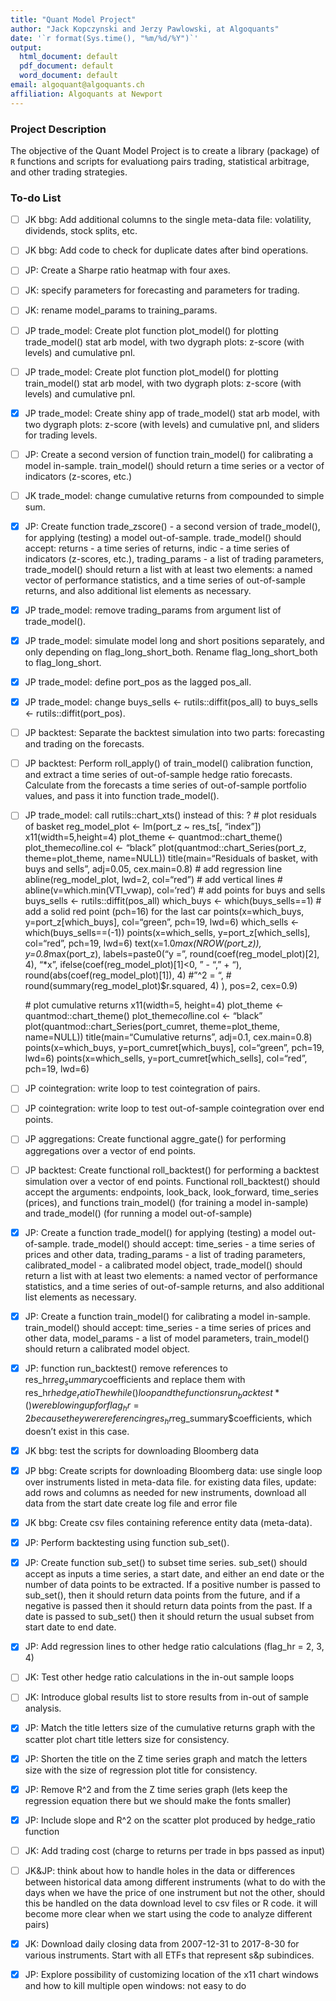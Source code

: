 ```yaml
---
title: "Quant Model Project"
author: "Jack Kopczynski and Jerzy Pawlowski, at Algoquants"
date: '`r format(Sys.time(), "%m/%d/%Y")`'
output:
  html_document: default
  pdf_document: default
  word_document: default
email: algoquant@algoquants.ch
affiliation: Algoquants at Newport
---
```


### Project Description

The objective of the Quant Model Project is to create a library (package) of `R` functions and scripts for evaluationg pairs trading, statistical arbitrage, and other trading strategies.



### To-do List

+ [ ] JK bbg: Add additional columns to the single meta-data file: volatility, dividends, stock splits, etc.

+ [ ] JK bbg: Add code to check for duplicate dates after bind operations.

+ [ ] JP: Create a Sharpe ratio heatmap with four axes.

+ [ ] JK: specify parameters for forecasting and parameters for trading.

+ [ ] JK: rename model_params to training_params.

+ [ ] JP trade_model: Create plot function plot_model() for plotting trade_model() stat arb model, with two dygraph plots: z-score (with levels) and cumulative pnl.

+ [ ] JP trade_model: Create plot function plot_model() for plotting train_model() stat arb model, with two dygraph plots: z-score (with levels) and cumulative pnl.

+ [x] JP trade_model: Create shiny app of trade_model() stat arb model, with two dygraph plots: z-score (with levels) and cumulative pnl, and sliders for trading levels.

+ [ ] JP: Create a second version of function train_model() for calibrating a model in-sample.
train_model() should return a time series or a vector of indicators (z-scores, etc.)

+ [ ] JK trade_model: change cumulative returns from compounded to simple sum.

+ [x] JP: Create function trade_zscore() - a second version of trade_model(), for applying (testing) a model out-of-sample.
trade_model() should accept: 
returns - a time series of returns,
indic - a time series of indicators (z-scores, etc.),
trading_params - a list of trading parameters,
trade_model() should return a list with at least two elements: a named vector of performance statistics, and a time series of out-of-sample returns, and also additional list elements as necessary.

+ [x] JP trade_model: remove trading_params from argument list of trade_model(). 

+ [x] JP trade_model: simulate model long and short positions separately, and only depending on flag_long_short_both.  Rename flag_long_short_both to flag_long_short.

+ [x] JP trade_model: define port_pos as the lagged pos_all.

+ [x] JP trade_model: change buys_sells <- rutils::diffit(pos_all) to buys_sells <- rutils::diffit(port_pos).

+ [ ] JP backtest: Separate the backtest simulation into two parts: forecasting and trading on the forecasts.

+ [ ] JP backtest: Perform roll_apply() of train_model() calibration function, and extract a time series of out-of-sample hedge ratio forecasts.  Calculate from the forecasts a time series of out-of-sample portfolio values, and pass it into function trade_model(). 

+ [ ] JP trade_model: call rutils::chart_xts() instead of this: ?
    # plot residuals of basket
    reg_model_plot <- lm(port_z ~ res_ts[, "index"])
    x11(width=5,height=4)
    plot_theme <- quantmod::chart_theme()
    plot_theme$col$line.col <- "black"
    plot(quantmod::chart_Series(port_z, theme=plot_theme, name=NULL))
    title(main="Residuals of basket, with buys and sells",
          adj=0.05, cex.main=0.8)
    # add regression line
    abline(reg_model_plot, lwd=2, col="red")
    # add vertical lines
    # abline(v=which.min(VTI_vwap), col='red')
    # add points for buys and sells
    buys_sells <- rutils::diffit(pos_all)
    which_buys <- which(buys_sells==1)
    # add a solid red point (pch=16) for the last car
    points(x=which_buys,
           y=port_z[which_buys],
           col="green", pch=19, lwd=6)
    which_sells <- which(buys_sells==(-1))
    points(x=which_sells,
           y=port_z[which_sells],
           col="red", pch=19, lwd=6)
    text(x=1.0*max(NROW(port_z)), y=0.8*max(port_z),
         labels=paste0("y = ",
                       round(coef(reg_model_plot)[2], 4), "*x",
                       ifelse(coef(reg_model_plot)[1]<0, " - ", " + "),
                       round(abs(coef(reg_model_plot)[1]), 4)
                       # "\nR^2 = ",
                       # round(summary(reg_model_plot)$r.squared, 4)
         ),
         pos=2, cex=0.9)


    # plot cumulative returns
    x11(width=5, height=4)
    plot_theme <- quantmod::chart_theme()
    plot_theme$col$line.col <- "black"
    plot(quantmod::chart_Series(port_cumret, theme=plot_theme, name=NULL))
    title(main="Cumulative returns", adj=0.1, cex.main=0.8)
    points(x=which_buys,
           y=port_cumret[which_buys],
           col="green", pch=19, lwd=6)
    points(x=which_sells,
           y=port_cumret[which_sells],
           col="red", pch=19, lwd=6)


+ [ ] JP cointegration: write loop to test cointegration of pairs.

+ [ ] JP cointegration: write loop to test out-of-sample cointegration over end points.

+ [ ] JP aggregations: Create functional aggre_gate() for performing aggregations over a vector of end points.

+ [ ] JP backtest: Create functional roll_backtest() for performing a backtest simulation over a vector of end points.
Functional roll_backtest() should accept the arguments: endpoints, look_back, look_forward, time_series (prices), and functions train_model() (for training a model in-sample) and trade_model() (for running a model out-of-sample)

+ [x] JP: Create a function trade_model() for applying (testing) a model out-of-sample.
trade_model() should accept: 
time_series - a time series of prices and other data,
trading_params - a list of trading parameters,
calibrated_model - a calibrated model object,
trade_model() should return a list with at least two elements: a named vector of performance statistics, and a time series of out-of-sample returns, and also additional list elements as necessary.

+ [x] JP: Create a function train_model() for calibrating a model in-sample.
train_model() should accept: 
time_series - a time series of prices and other data,
model_params - a list of model parameters,
train_model() should return a calibrated model object.

+ [x] JP: function run_backtest() remove references to res_hr$reg_summary$coefficients and replace them with res_hr$hedge_ratio
The while() loop and the functions run_backtest*() were blowing up for flag_hr=2 because they were referencing res_hr$reg_summary$coefficients, which doesn't exist in this case.

+ [x] JK bbg: test the scripts for downloading Bloomberg data

+ [x] JP bbg: Create scripts for downloading Bloomberg data: use single loop over instruments listed in meta-data file.
for existing data files, update: add rows and columns as needed
for new instruments, download all data from the start date
create log file and error file

+ [x] JK bbg: Create csv files containing reference entity data (meta-data).

+ [x] JP: Perform backtesting using function sub_set().

+ [x] JP: Create function sub_set() to subset time series.
sub_set() should accept as inputs a time series, a start date, and either an end date or the number of data points to be extracted.  If a positive number is passed to sub_set(), then it should return data points from the future, and if a negative is passed then it should return data points from the past.  If a date is passed to sub_set() then it should return the usual subset from start date to end date.

+ [x] JP: Add regression lines to other hedge ratio calculations (flag_hr = 2, 3, 4)

+ [ ] JK: Test other hedge ratio calculations in the in-out sample loops

+ [ ] JK: Introduce global results list to store results from in-out of sample analysis.

+ [x] JP: Match the title letters size of the cumulative returns graph with the scatter plot chart title letters size for consistency.

+ [x] JP: Shorten the title on the Z time series graph and match the letters size with the size of regression plot title for consistency. 

+ [x] JP: Remove R^2 and from the Z time series graph (lets keep the regression equation there but we should make the fonts smaller)

+ [x] JP: Include slope and R^2 on the scatter plot produced by hedge_ratio function 

+ [ ] JK: Add trading cost (charge to returns per trade in bps passed as input)

+ [ ] JK&JP: think about how to handle holes in the data or differences between historical data among different instruments (what to do with the days when we have the price of one instrument but not the other, should this be handled on the data download level to csv files or R code. it will become more clear when we start using the code to analyze different pairs)

+ [x] JK: Download daily closing data from 2007-12-31 to 2017-8-30 for various instruments. Start with all ETFs that represent s&p subindices. 

+ [x] JP: Explore possibility of customizing location of the x11 chart windows and how to kill multiple open windows: not easy to do



